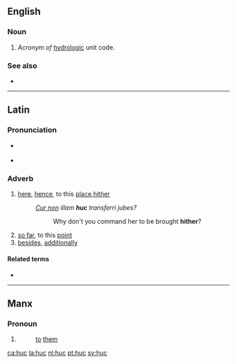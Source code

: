 ==English==

===Noun===
{{en-noun}}

# ''Acronym of'' [[hydrologic]] unit code.

===See also===
* {{pedia|Hydrologic unit}}

----

==Latin==

===Pronunciation===
* {{a|Classical}} {{IPA|/huːk/|lang=la}}
* {{audio|la-cls-huc.ogg|Audio (Classical)}}

===Adverb===
{{la-adv|hūc||-}}

# [[here]], [[hence]], to this [[place]],[[hither]]
#: ''[[cur non|Cur non]] illam '''huc''' transferri jubes?''
#:: Why don't you command her to be brought '''hither'''?
# [[so far]], to this [[point]]
# [[besides]], [[additionally]]

====Related terms====
* {{l|la|hic|hīc}}

----

==Manx==

===Pronoun===
{{head|gv|prepositional pronoun|emphatic form|hucsyn}}

# {{form of|3rd person plural|hug|lang=gv}}
#: [[to]] [[them]]

[[ca:huc]]
[[la:huc]]
[[nl:huc]]
[[pt:huc]]
[[sv:huc]]